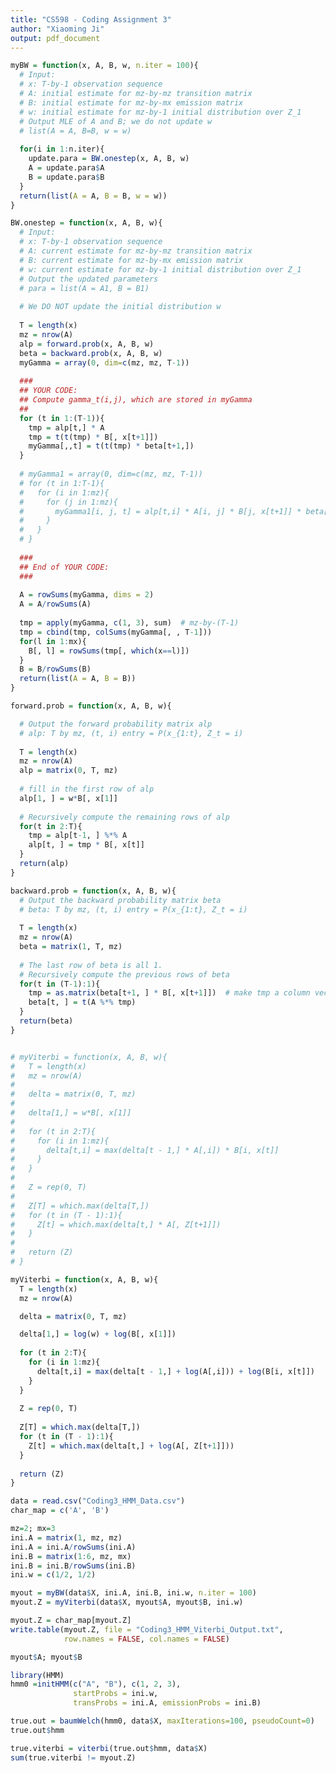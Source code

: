 ```yaml
---
title: "CS598 - Coding Assignment 3"
author: "Xiaoming Ji"
output: pdf_document
---
```


```r
myBW = function(x, A, B, w, n.iter = 100){
  # Input: 
  # x: T-by-1 observation sequence
  # A: initial estimate for mz-by-mz transition matrix
  # B: initial estimate for mz-by-mx emission matrix
  # w: initial estimate for mz-by-1 initial distribution over Z_1
  # Output MLE of A and B; we do not update w
  # list(A = A, B=B, w = w)
  
  for(i in 1:n.iter){
    update.para = BW.onestep(x, A, B, w)
    A = update.para$A
    B = update.para$B
  }
  return(list(A = A, B = B, w = w))
}

BW.onestep = function(x, A, B, w){
  # Input: 
  # x: T-by-1 observation sequence
  # A: current estimate for mz-by-mz transition matrix
  # B: current estimate for mz-by-mx emission matrix
  # w: current estimate for mz-by-1 initial distribution over Z_1
  # Output the updated parameters
  # para = list(A = A1, B = B1)
  
  # We DO NOT update the initial distribution w
  
  T = length(x)
  mz = nrow(A)
  alp = forward.prob(x, A, B, w)
  beta = backward.prob(x, A, B, w)
  myGamma = array(0, dim=c(mz, mz, T-1))
  
  ###
  ## YOUR CODE: 
  ## Compute gamma_t(i,j), which are stored in myGamma
  ##
  for (t in 1:(T-1)){
    tmp = alp[t,] * A
    tmp = t(t(tmp) * B[, x[t+1]])
    myGamma[,,t] = t(t(tmp) * beta[t+1,])
  }
  
  # myGamma1 = array(0, dim=c(mz, mz, T-1))
  # for (t in 1:T-1){
  #   for (i in 1:mz){
  #     for (j in 1:mz){
  #       myGamma1[i, j, t] = alp[t,i] * A[i, j] * B[j, x[t+1]] * beta[t+1, j]
  #     }
  #   }
  # }
  
  ###
  ## End of YOUR CODE:
  ###
  
  A = rowSums(myGamma, dims = 2)
  A = A/rowSums(A)
  
  tmp = apply(myGamma, c(1, 3), sum)  # mz-by-(T-1)
  tmp = cbind(tmp, colSums(myGamma[, , T-1]))
  for(l in 1:mx){
    B[, l] = rowSums(tmp[, which(x==l)])
  }
  B = B/rowSums(B)
  return(list(A = A, B = B))
}

forward.prob = function(x, A, B, w){

  # Output the forward probability matrix alp 
  # alp: T by mz, (t, i) entry = P(x_{1:t}, Z_t = i)
  
  T = length(x)
  mz = nrow(A)
  alp = matrix(0, T, mz)
  
  # fill in the first row of alp
  alp[1, ] = w*B[, x[1]]
  
  # Recursively compute the remaining rows of alp
  for(t in 2:T){
    tmp = alp[t-1, ] %*% A
    alp[t, ] = tmp * B[, x[t]]
  }
  return(alp)
}

backward.prob = function(x, A, B, w){
  # Output the backward probability matrix beta
  # beta: T by mz, (t, i) entry = P(x_{1:t}, Z_t = i)
  
  T = length(x)
  mz = nrow(A)
  beta = matrix(1, T, mz)
  
  # The last row of beta is all 1.
  # Recursively compute the previous rows of beta
  for(t in (T-1):1){
    tmp = as.matrix(beta[t+1, ] * B[, x[t+1]])  # make tmp a column vector
    beta[t, ] = t(A %*% tmp)
  }
  return(beta)
}


# myViterbi = function(x, A, B, w){
#   T = length(x)
#   mz = nrow(A)
# 
#   delta = matrix(0, T, mz)
# 
#   delta[1,] = w*B[, x[1]]
#   
#   for (t in 2:T){
#     for (i in 1:mz){
#       delta[t,i] = max(delta[t - 1,] * A[,i]) * B[i, x[t]]
#     }
#   }
#   
#   Z = rep(0, T)
#   
#   Z[T] = which.max(delta[T,])
#   for (t in (T - 1):1){
#     Z[t] = which.max(delta[t,] * A[, Z[t+1]])
#   }
#   
#   return (Z)
# }

myViterbi = function(x, A, B, w){
  T = length(x)
  mz = nrow(A)

  delta = matrix(0, T, mz)

  delta[1,] = log(w) + log(B[, x[1]])
  
  for (t in 2:T){
    for (i in 1:mz){
      delta[t,i] = max(delta[t - 1,] + log(A[,i])) + log(B[i, x[t]])
    }
  }
  
  Z = rep(0, T)
  
  Z[T] = which.max(delta[T,])
  for (t in (T - 1):1){
    Z[t] = which.max(delta[t,] + log(A[, Z[t+1]]))
  }
  
  return (Z)
}

```


```r
data = read.csv("Coding3_HMM_Data.csv")
char_map = c('A', 'B')

mz=2; mx=3
ini.A = matrix(1, mz, mz)
ini.A = ini.A/rowSums(ini.A)
ini.B = matrix(1:6, mz, mx)
ini.B = ini.B/rowSums(ini.B)
ini.w = c(1/2, 1/2)

myout = myBW(data$X, ini.A, ini.B, ini.w, n.iter = 100)
myout.Z = myViterbi(data$X, myout$A, myout$B, ini.w)

myout.Z = char_map[myout.Z]
write.table(myout.Z, file = "Coding3_HMM_Viterbi_Output.txt", 
            row.names = FALSE, col.names = FALSE)

myout$A; myout$B
```

```r
library(HMM)
hmm0 =initHMM(c("A", "B"), c(1, 2, 3), 
              startProbs = ini.w,
              transProbs = ini.A, emissionProbs = ini.B)

true.out = baumWelch(hmm0, data$X, maxIterations=100, pseudoCount=0)
true.out$hmm

true.viterbi = viterbi(true.out$hmm, data$X)
sum(true.viterbi != myout.Z)
```


